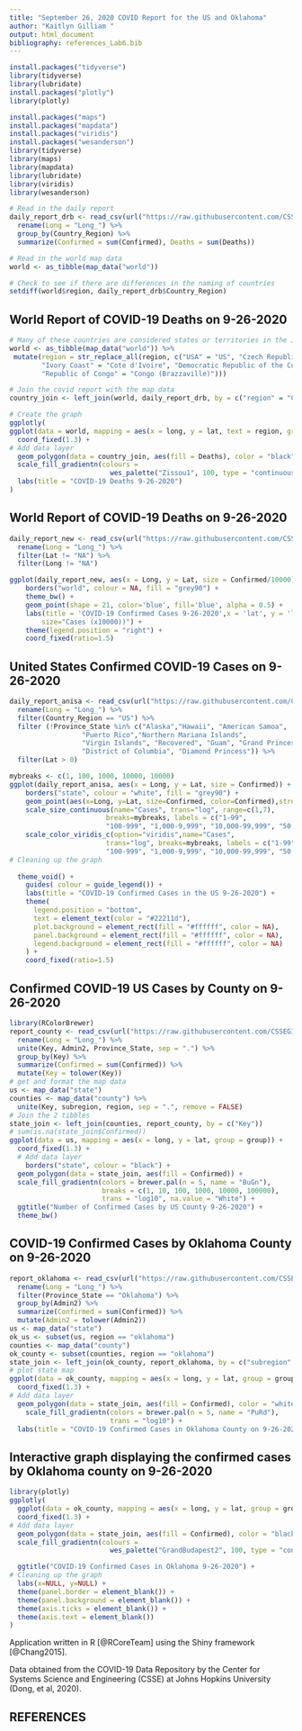 ```yaml
---
title: "September 26, 2020 COVID Report for the US and Oklahoma"
author: "Kaitlyn Gilliam "
output: html_document
bibliography: references_Lab6.bib
---
```


```r
install.packages("tidyverse")
library(tidyverse)
library(lubridate)
install.packages("plotly")
library(plotly)
```


```r
install.packages("maps")
install.packages("mapdata")
install.packages("viridis")
install.packages("wesanderson")
library(tidyverse)
library(maps)
library(mapdata)
library(lubridate)
library(viridis)
library(wesanderson)
```


```r
# Read in the daily report
daily_report_drb <- read_csv(url("https://raw.githubusercontent.com/CSSEGISandData/COVID-19/master/csse_covid_19_data/csse_covid_19_daily_reports/09-26-2020.csv")) %>%
  rename(Long = "Long_") %>% 
  group_by(Country_Region) %>% 
  summarize(Confirmed = sum(Confirmed), Deaths = sum(Deaths))

# Read in the world map data
world <- as_tibble(map_data("world"))

# Check to see if there are differences in the naming of countries
setdiff(world$region, daily_report_drb$Country_Region) 
```



## World Report of COVID-19 Deaths on 9-26-2020

```r
# Many of these countries are considered states or territories in the JHU covid reports
world <- as_tibble(map_data("world")) %>% 
 mutate(region = str_replace_all(region, c("USA" = "US", "Czech Republic" = "Czechia",  
        "Ivory Coast" = "Cote d'Ivoire", "Democratic Republic of the Congo" = "Congo (Kinshasa)", 
        "Republic of Congo" = "Congo (Brazzaville)")))

# Join the covid report with the map data
country_join <- left_join(world, daily_report_drb, by = c("region" = "Country_Region"))

# Create the graph
ggplotly(
ggplot(data = world, mapping = aes(x = long, y = lat, text = region, group = group)) + 
  coord_fixed(1.3) + 
# Add data layer
  geom_polygon(data = country_join, aes(fill = Deaths), color = "black") +
  scale_fill_gradientn(colours = 
                         wes_palette("Zissou1", 100, type = "continuous")) +
  labs(title = "COVID-19 Deaths 9-26-2020")
)

```


## World Report of COVID-19 Deaths on 9-26-2020 

```r
daily_report_new <- read_csv(url("https://raw.githubusercontent.com/CSSEGISandData/COVID-19/master/csse_covid_19_data/csse_covid_19_daily_reports/09-26-2020.csv")) %>% 
  rename(Long = "Long_") %>% 
  filter(Lat != "NA") %>% 
  filter(Long != "NA") 
```


```r
ggplot(daily_report_new, aes(x = Long, y = Lat, size = Confirmed/10000)) +
    borders("world", colour = NA, fill = "grey90") +
    theme_bw() +
    geom_point(shape = 21, color='blue', fill='blue', alpha = 0.5) +
    labs(title = 'COVID-19 Confirmed Cases 9-26-2020',x = 'lat', y = 'long',
        size="Cases (x10000))") +
    theme(legend.position = "right") +
    coord_fixed(ratio=1.5)
```

## United States Confirmed COVID-19 Cases on 9-26-2020

```r
daily_report_anisa <- read_csv(url("https://raw.githubusercontent.com/CSSEGISandData/COVID-19/master/csse_covid_19_data/csse_covid_19_daily_reports/09-26-2020.csv")) %>% 
  rename(Long = "Long_") %>% 
  filter(Country_Region == "US") %>% 
  filter (!Province_State %in% c("Alaska","Hawaii", "American Samoa",
                  "Puerto Rico","Northern Mariana Islands", 
                  "Virgin Islands", "Recovered", "Guam", "Grand Princess",
                  "District of Columbia", "Diamond Princess")) %>% 
  filter(Lat > 0)
```

```r
mybreaks <- c(1, 100, 1000, 10000, 10000)
ggplot(daily_report_anisa, aes(x = Long, y = Lat, size = Confirmed)) +
    borders("state", colour = "white", fill = "grey90") +
    geom_point(aes(x=Long, y=Lat, size=Confirmed, color=Confirmed),stroke=F, alpha=0.7) +
    scale_size_continuous(name="Cases", trans="log", range=c(1,7), 
                        breaks=mybreaks, labels = c("1-99",
                        "100-999", "1,000-9,999", "10,000-99,999", "50,000+")) +
    scale_color_viridis_c(option="viridis",name="Cases",
                        trans="log", breaks=mybreaks, labels = c("1-99",
                        "100-999", "1,000-9,999", "10,000-99,999", "50,000+"))  +
# Cleaning up the graph
  
  theme_void() + 
    guides( colour = guide_legend()) +
    labs(title = "COVID-19 Confirmed Cases in the US 9-26-2020") +
    theme(
      legend.position = "bottom",
      text = element_text(color = "#22211d"),
      plot.background = element_rect(fill = "#ffffff", color = NA), 
      panel.background = element_rect(fill = "#ffffff", color = NA), 
      legend.background = element_rect(fill = "#ffffff", color = NA)
    ) +
    coord_fixed(ratio=1.5)
```


## Confirmed COVID-19 US Cases by County on 9-26-2020 


```r
library(RColorBrewer)
report_county <- read_csv(url("https://raw.githubusercontent.com/CSSEGISandData/COVID-19/master/csse_covid_19_data/csse_covid_19_daily_reports/09-26-2020.csv")) %>% 
  rename(Long = "Long_") %>% 
  unite(Key, Admin2, Province_State, sep = ".") %>% 
  group_by(Key) %>% 
  summarize(Confirmed = sum(Confirmed)) %>% 
  mutate(Key = tolower(Key))
# get and format the map data
us <- map_data("state")
counties <- map_data("county") %>% 
  unite(Key, subregion, region, sep = ".", remove = FALSE)
# Join the 2 tibbles
state_join <- left_join(counties, report_county, by = c("Key"))
# sum(is.na(state_join$Confirmed))
ggplot(data = us, mapping = aes(x = long, y = lat, group = group)) + 
  coord_fixed(1.3) + 
  # Add data layer
    borders("state", colour = "black") +
  geom_polygon(data = state_join, aes(fill = Confirmed)) +
  scale_fill_gradientn(colors = brewer.pal(n = 5, name = "BuGn"),
                       breaks = c(1, 10, 100, 1000, 10000, 100000),
                       trans = "log10", na.value = "White") +
  ggtitle("Number of Confirmed Cases by US County 9-26-2020") +
  theme_bw() 
```

## COVID-19 Confirmed Cases by Oklahoma County on 9-26-2020

```r
report_oklahoma <- read_csv(url("https://raw.githubusercontent.com/CSSEGISandData/COVID-19/master/csse_covid_19_data/csse_covid_19_daily_reports/09-26-2020.csv")) %>% 
  rename(Long = "Long_") %>% 
  filter(Province_State == "Oklahoma") %>% 
  group_by(Admin2) %>% 
  summarize(Confirmed = sum(Confirmed)) %>% 
  mutate(Admin2 = tolower(Admin2))
us <- map_data("state")
ok_us <- subset(us, region == "oklahoma")
counties <- map_data("county")
ok_county <- subset(counties, region == "oklahoma")
state_join <- left_join(ok_county, report_oklahoma, by = c("subregion" = "Admin2")) 
# plot state map
ggplot(data = ok_county, mapping = aes(x = long, y = lat, group = group)) + 
  coord_fixed(1.3) + 
# Add data layer
  geom_polygon(data = state_join, aes(fill = Confirmed), color = "white") +
    scale_fill_gradientn(colors = brewer.pal(n = 5, name = "PuRd"),
                         trans = "log10") +
  labs(title = "COVID-19 Confirmed Cases in Oklahoma County on 9-26-2020")


```

## Interactive graph displaying the confirmed cases by Oklahoma county on 9-26-2020

```r
library(plotly)
ggplotly(
  ggplot(data = ok_county, mapping = aes(x = long, y = lat, group = group)) + 
  coord_fixed(1.3) + 
# Add data layer
  geom_polygon(data = state_join, aes(fill = Confirmed), color = "black") +
  scale_fill_gradientn(colours = 
                         wes_palette("GrandBudapest2", 100, type = "continuous")) +

  ggtitle("COVID-19 Confirmed Cases in Oklahoma 9-26-2020") +
# Cleaning up the graph
  labs(x=NULL, y=NULL) +
  theme(panel.border = element_blank()) +
  theme(panel.background = element_blank()) +
  theme(axis.ticks = element_blank()) +
  theme(axis.text = element_blank())
)
```


Application written in R [@RCoreTeam] using the Shiny framework [@Chang2015].

Data obtained from the COVID-19 Data Repository by the Center for Systems Science and Engineering (CSSE) at Johns Hopkins University (Dong, et al, 2020). 

## REFERENCES
































